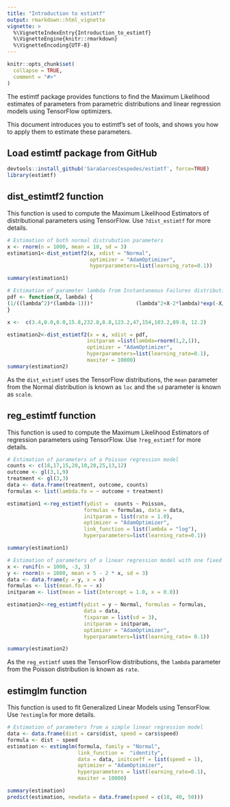 ```yaml
---
title: "Introduction to estimtf"
output: rmarkdown::html_vignette
vignette: >
  %\VignetteIndexEntry{Introduction_to_estimtf}
  %\VignetteEngine{knitr::rmarkdown}
  %\VignetteEncoding{UTF-8}
---
```


```r
knitr::opts_chunk$set(
  collapse = TRUE,
  comment = "#>"
)
```


The estimtf package provides functions to find the Maximum Likelihood estimates of parameters from parametric distributions and linear regression models using TensorFlow optimizers.

This document introduces you to estimtf’s set of tools, and shows you how to apply them to estimate these parameters.

## Load estimtf package from GitHub
```r
devtools::install_github('SaraGarcesCespedes/estimtf', force=TRUE)
library(estimtf)
```

## dist_estimtf2 function

This function is used to compute the Maximum Likelihood Estimators of distributional parameters using TensorFlow. Use `?dist_estimtf` for more details.

```r
# Estimation of both normal distrubution parameters
x <- rnorm(n = 1000, mean = 10, sd = 3)
estimation1<-dist_estimtf2(x, xdist = "Normal", 
                           optimizer = "AdamOptimizer", 
                           hyperparameters=list(learning_rate=0.1))

summary(estimation1)

# Estimation of parameter lambda from Instantaneous Failures distribution
pdf <- function(X, lambda) { 
(1/((lambda^2)*(lambda-1)))*              (lambda^2+X-2*lambda)*exp(-X/lambda)
}

x <-  c(3.4,0.0,0.0,15.8,232.8,8.8,123.2,47,154,103.2,89.8, 12.2)

estimation2<-dist_estimtf2(x = x, xdist = pdf, 
                          initparam =list(lambda=rnorm(1,2,1)),
                          optimizer = "AdamOptimizer",
                          hyperparameters=list(learning_rate=0.1), 
                          maxiter = 10000)
summary(estimation2)

```

As the `dist_estimtf` uses the TensorFlow distributions, the `mean` parameter from the Normal distribution is known as `loc` and the `sd` parameter is known as `scale`. 


## reg_estimtf function

This function is used to compute the Maximum Likelihood Estimators of regression parameters using TensorFlow. Use `?reg_estimtf` for more details.

```r
# Estimation of parameters of a Poisson regression model
counts <- c(18,17,15,20,10,20,25,13,12)
outcome <- gl(3,1,9)
treatment <- gl(3,3)
data <- data.frame(treatment, outcome, counts)
formulas <- list(lambda.fo = ~ outcome + treatment)

estimation1 <-reg_estimtf(ydist =  counts ~ Poisson, 
                         formulas = formulas, data = data,
                         initparam = list(rate = 1.0), 
                         optimizer = "AdamOptimizer",
                         link_function = list(lambda = "log"),
                         hyperparameters=list(learning_rate=0.1))

summary(estimation1)

# Estimation of parameters of a linear regression model with one fixed parameter
x <- runif(n = 1000, -3, 3)
y <- rnorm(n = 1000, mean = 5 - 2 * x, sd = 3)
data <- data.frame(y = y, x = x)
formulas <- list(mean.fo = ~ x)
initparam <- list(mean = list(Intercept = 1.0, x = 0.0))

estimation2<-reg_estimtf(ydist = y ~ Normal, formulas = formulas,
                         data = data,
                         fixparam = list(sd = 3), 
                         initparam = initparam,
                         optimizer = "AdamOptimizer",
                         hyperparameters=list(learning_rate= 0.1))

summary(estimation2)
```

As the `reg_estimtf` uses the TensorFlow distributions, the `lambda` parameter from the Poisson distribution is known as `rate`.


## estimglm function

This function is used to fit Generalized Linear Models using TensorFlow. Use `?estimglm` for more details.

```r
# Estimation of parameters from a simple linear regression model
data <- data.frame(dist = cars$dist, speed = cars$speed)
formula <- dist ~ speed
estimation <- estimglm(formula, family = "Normal", 
                       link_function =  "identity",
                       data = data, initcoeff = list(speed = 1),
                       optimizer = "AdamOptimizer",
                       hyperparameters = list(learning_rate=0.1),
                       maxiter = 10000)

summary(estimation)
predict(estimation, newdata = data.frame(speed = c(10, 40, 50)))
```

